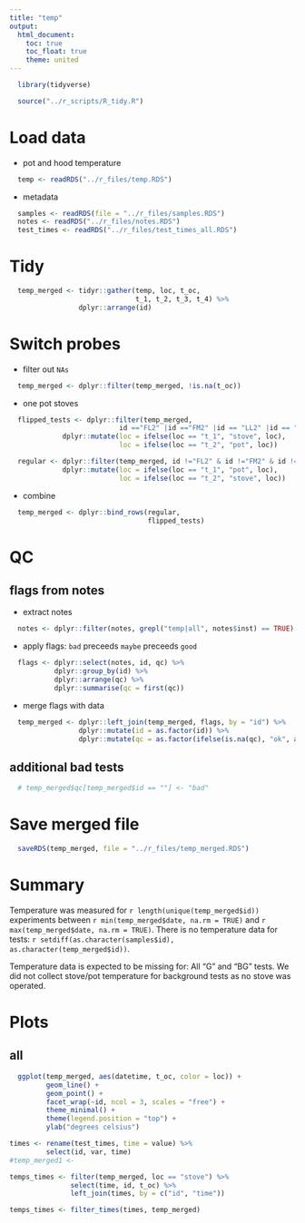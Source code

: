 ```yaml
---
title: "temp"
output:
  html_document:
    toc: true
    toc_float: true
    theme: united
---
```


```r
  library(tidyverse)
```

```r
  source("../r_scripts/R_tidy.R")
```

# Load data

* pot and hood temperature

```r
  temp <- readRDS("../r_files/temp.RDS")
```

* metadata

```r
  samples <- readRDS(file = "../r_files/samples.RDS")
  notes <- readRDS("../r_files/notes.RDS")
  test_times <- readRDS("../r_files/test_times_all.RDS")
```

# Tidy

```r
  temp_merged <- tidyr::gather(temp, loc, t_oc,
                               t_1, t_2, t_3, t_4) %>%
                 dplyr::arrange(id)
```

# Switch probes

* filter out `NAs`

```r
  temp_merged <- dplyr::filter(temp_merged, !is.na(t_oc))
```

* one pot stoves

```r
  flipped_tests <- dplyr::filter(temp_merged,
                           id =="FL2" |id =="FM2" |id == "LL2" |id == "LL4" |id == "LM4" |id == "FH4") %>%
             dplyr::mutate(loc = ifelse(loc == "t_1", "stove", loc),
                           loc = ifelse(loc == "t_2", "pot", loc))

  regular <- dplyr::filter(temp_merged, id !="FL2" & id !="FM2" & id !="LL2" & id !="LL4" & id !="LM4" & id !="FH4") %>%
             dplyr::mutate(loc = ifelse(loc == "t_1", "pot", loc),
                           loc = ifelse(loc == "t_2", "stove", loc))

```

* combine

```r
  temp_merged <- dplyr::bind_rows(regular,
                                  flipped_tests)

```

# QC

## flags from notes

* extract notes

```r
  notes <- dplyr::filter(notes, grepl("temp|all", notes$inst) == TRUE)
```

* apply flags: `bad` preceeds `maybe` preceeds `good`

```r
  flags <- dplyr::select(notes, id, qc) %>%
           dplyr::group_by(id) %>%
           dplyr::arrange(qc) %>%
           dplyr::summarise(qc = first(qc))
```

* merge flags with data

```r
  temp_merged <- dplyr::left_join(temp_merged, flags, by = "id") %>%
                 dplyr::mutate(id = as.factor(id)) %>%
                 dplyr::mutate(qc = as.factor(ifelse(is.na(qc), "ok", as.character(qc))))
```

## additional bad tests

```r
  # temp_merged$qc[temp_merged$id == ""] <- "bad"
```

# Save merged file

```r
  saveRDS(temp_merged, file = "../r_files/temp_merged.RDS")
```

# Summary

Temperature was measured for `r length(unique(temp_merged$id))` experiments between `r min(temp_merged$date, na.rm = TRUE)` and `r max(temp_merged$date, na.rm = TRUE)`. There is no temperature data for tests: `r setdiff(as.character(samples$id), as.character(temp_merged$id))`.

Temperature data is expected to be missing for: 
All "G" and "BG" tests. We did not collect stove/pot temperature for background tests as no stove was operated.


# Plots

## all

```r
  ggplot(temp_merged, aes(datetime, t_oc, color = loc)) +
         geom_line() +
         geom_point() +
         facet_wrap(~id, ncol = 3, scales = "free") +
         theme_minimal() +
         theme(legend.position = "top") +
         ylab("degrees celsius")
```

```r
times <- rename(test_times, time = value) %>%
         select(id, var, time)
#temp_merged1 <-

temps_times <- filter(temp_merged, loc == "stove") %>%
               select(time, id, t_oc) %>%
               left_join(times, by = c("id", "time"))

temps_times <- filter_times(times, temp_merged)
```

